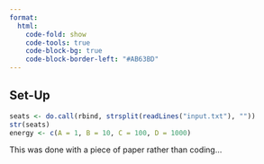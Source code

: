 ```yaml
---
format:
  html:
    code-fold: show
    code-tools: true
    code-block-bg: true
    code-block-border-left: "#AB63BD"
---
```


## Set-Up

```r
seats <- do.call(rbind, strsplit(readLines("input.txt"), ""))
str(seats)
energy <- c(A = 1, B = 10, C = 100, D = 1000)
```

This was done with a piece of paper rather than coding...
